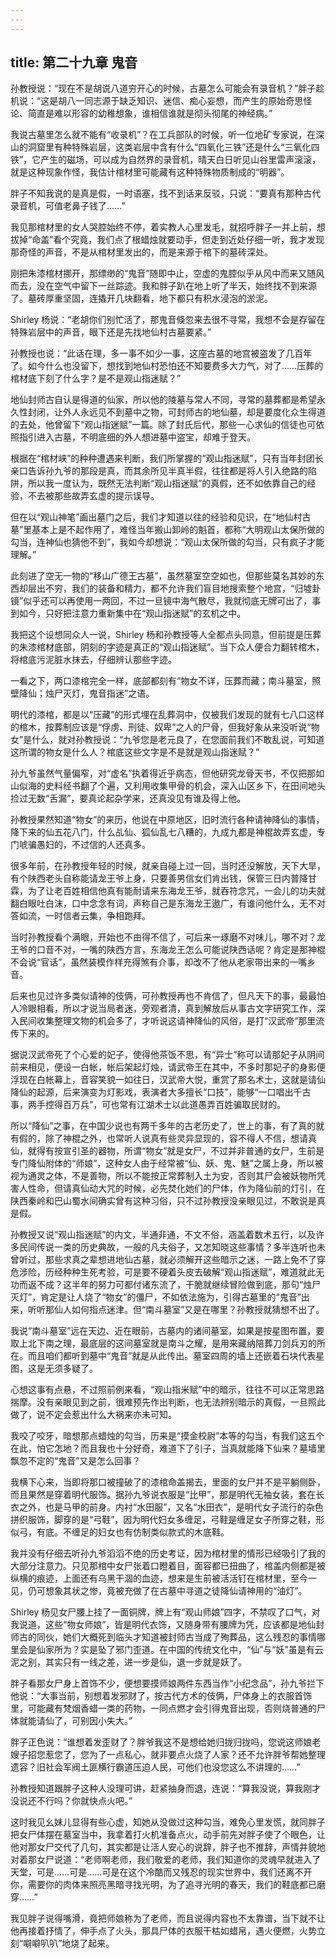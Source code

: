 ```yaml
---
---
---
```

title: 第二十九章 鬼音
---




孙教授说：“现在不是胡说八道穷开心的时候，古墓怎么可能会有录音机？”胖子趁机说：“这是胡八一同志源于缺乏知识、迷信、痴心妄想，而产生的原始奇思怪论、简直是难以形容的幼稚想象，谁相信谁就是彻头彻尾的神经病。”

我说古墓里怎么就不能有“收录机”？在工兵部队的时候，听一位地矿专家说，在深山的洞窟里有种特殊岩层，这类岩层中含有什么“四氧化三铁”还是什么“三氧化四铁”，它产生的磁场，可以成为自然界的录音机，晴天白日听见山谷里雷声滚滚，就是这种现象作怪，我估计棺材里可能藏有这种特殊物质制成的“明器”。

胖子不知我说的是真是假，一时语塞，找不到话来反驳，只说：“要真有那种古代录音机，可值老鼻子钱了……”

我见那棺材里的女人哭腔始终不停，着实教人心里发毛，就招呼胖子一并上前，想拔掉“命盖”看个究竟，我们点了根蜡烛就要动手，但走到近处仔细一听，我才发现那奇怪的声音，不是从棺材里发出的，而是来源于棺下的墓砖深处。

刚把朱漆棺材挪开，那缥缈的“鬼音”随即中止，空虚的鬼腔似乎从风中而来又随风而去，没在空气中留下一丝踪迹。我和胖子趴在地上听了半天，始终找不到来源了。墓砖厚重坚固，连撬开几块翻看，地下都只有积水浸泡的淤泥。

Shirley 杨说：“老胡你们别忙活了，那鬼音倏忽来去很不寻常，我想不会是存留在特殊岩层中的声音，眼下还是先找地仙村古墓要紧。”

孙教授也说：“此话在理，多一事不如少一事，这座古墓的地宫被盗发了几百年了。如今什么也没留下，想找到地仙村恐怕还不知要费多大力气，对了……压葬的棺材底下刻了什么字？是不是观山指迷赋？”

地仙封师古自认是得道的仙家，所以他的陵墓与常人不同，寻常的墓葬都是希望永久性封闭，让外人永远见不到墓中之物，可封师古的地仙墓，却是要度化众生得道的去处，他曾留下“观山指迷赋”一篇。除了封氏后代，那些一心求仙的信徒也可依照指引进入古墓，不明底细的外人想进墓中盗宝，却难于登天。

根据在“棺材峡”的种种遭遇来判断，我们所掌握的“观山指迷赋”，只有当年封团长亲口告诉孙九爷的那段是真，而其余所见半真半假，往往都是将人引入绝路的陷阱，所以我一度认为，既然无法判断“观山指迷赋”的真假，还不如依靠自己的经验，不去被那些故弄玄虚的提示误导。

但在以“观山神笔”画出墓门之后，我们才知道以往的经验和见识，在“地仙村古墓”里基本上是不起作用了，难怪当年搬山卸岭的魁首，都称“大明观山太保所做的勾当，连神仙也猜他不到”，我如今却想说：“观山太保所做的勾当，只有疯子才能理解。”

此刻进了空无一物的“移山广德王古墓”，虽然墓室空空如也，但那些莫名其妙的东西却层出不穷，我们的装备和精力，都不允许我们盲目地搜索整个地宫，“归墟卦镜”似乎还可以再使用一两回，不过一旦镜中海气散尽，我就彻底无牌可出了，事到如今，只好把注意力重新集中在“观山指迷赋”的玄机之中。

我把这个设想同众人一说，Shirley 杨和孙教授等人全都点头同意，但前提是压葬的朱漆棺材底部，阴刻的字迹是真正的“观山指迷赋”。当下众人便合力翻转棺木，将棺底污泥脏水抹去，仔细辨认那些字迹。

一看之下，两口漆棺完全一样，底部都刻有“物女不详，压葬而藏；南斗墓室，照壁降仙；烛尸灭灯，鬼音指迷”之语。

明代的漆棺，都是以“压藏”的形式埋在乱葬洞中，仅被我们发现的就有七八口这样的棺木，按葬制应该是“俘虏、刑徒、奴卑”之人的尸骨，但我好象从来没听说“物女”是什么，就对孙教授说：“九爷您是老元良了，在您面前我们不敢乱说，可知道这所谓的物女是什么人？棺底这些文字是不是就是观山指迷赋？”

孙九爷虽然气量偏窄，对“虚名”执着得近乎病态，但他研究龙骨天书，不仅把那如山似海的史料经书翻了个遍，又利用收集甲骨的机会，深入山区乡下，在田间地头捡过无数“舌漏”，要真论起杂学来，还真没见有谁及得上他。

孙教授果然知道“物女”的来历，他说在中原地区，旧时流行各种请神降仙的事情，降下来的仙五花八门，什么乩仙、狐仙乱七八糟的，九成九都是神棍故弄玄虚，专门唬骗愚妇的，不过信的人还真多。

很多年前，在孙教授年轻的时候，就亲自碰上过一回，当时还没解放，天下大旱，有个陕西老头自称能请龙王爷上身，只要善男信女们肯出钱，保管三日内普降甘霖，为了让老百姓相信他真有能耐请来东海龙王爷，就吞符念咒，一会儿的功夫就翻白眼吐白沫，口中念念有词，声称自己是东海龙王遨广，有谁问他什么，无不对答如流，一时信者云集，争相跑拜。

当时孙教授看个满眼，开始也不由得不信了，可后来一琢磨不对味儿，哪不对？龙王爷的口音不对，一嘴的陕西方言，东海龙王怎么可能说陕西话呢？肯定是那神棍不会说“官话”，虽然装模作样充得煞有介事，却改不了他从老家带出来的一嘴乡音。

后来也见过许多类似请神的伎俩，可孙教授再也不肯信了，但凡天下的事，最最怕人冷眼相看，所以才说当局者迷，旁观者清，真到解放后从事古文字研究工作，深入民间收集整理文物的机会多了，才听说这请神降仙的风俗，是打“汉武帝”那里流传下来的。

据说汉武帝死了个心爱的妃子，使得他茶饭不思，有“异士”称可以请那妃子从阴间前来相见，便设一白帐，帐后架起灯烛，请武帝王在其中，不多时那妃子的身影便浮现在白帐幕上，音容笑貌一如往日，汉武帝大悦，重赏了那名术士，这就是请仙降仙的起源，后来演变为灯影戏，表演者大多擅长“口技”，能够“一口唱出千古事，两手控得百万兵”，可也常有江湖术士以此道愚弄百姓骗取民财的。

所以“降仙”之事，在中国少说也有两千多年的古老历史了，世上的事，有了真的就有假的，除了神棍之外，也常听人说真有些灵异显现的，容不得人不信，想请真仙，就得有按宣引圣的器物，所谓“物女”就是女尸，不过并非普通的女尸，生前是专门降仙附体的“师娘”，这种女人由于经常被“仙、妖、鬼、魅”之属上身，所以被视为通灵之体，不是善物，所以不能按正常葬制入土为安，否则其尸会被妖物所凭害人性命，但请真仙动大咒的时候，必先焚化她们的尸体，作为降仙前的灯引，在陕西秦岭和巴山蜀水间确实曾有这种习俗，只不过孙教授没亲眼见过，不敢说是真是假。

孙教授又说“观山指迷赋”的内文，半通非通，不文不俗，涵盖着数术五行，以及许多民间传说一类的历史典故，一般的凡夫俗子，又怎知晓这些事情？多半连听也未曾听过，那些求真之辈想进地仙古墓，就必须解开这些暗示之迷，一路上免不了穿危涉险，历经种种生死考验，可是要不硬着头皮去破解“观山指迷赋”，难道就此无功而返不成？这半年的努力可都付诸东流了，干脆就继续冒险做到底，那句“烛尸灭灯”，肯定是让人烧了“物女”的僵尸，不如依法施为，引得古墓里的“鬼音”出来，听听那仙人如何指点迷津。但“南斗墓室”又是在哪里？孙教授就猜想不出了。

我说“南斗墓室”远在天边、近在眼前，古墓内的诸间墓室，如果是按星图布置，要取上北下南之理，最底层的这间墓室就是南斗之耀，是用来藏纳陪葬刀剑兵刃的所在。而且咱们都听到墓中“鬼音”就是从此传出。墓室四周的墙上还嵌着石块代表星图，这是无须多疑了。

心想这事有点悬，不过照前例来看，“观山指米赋”中的暗示，往往不可以正常思路揣摩。没有亲眼见到之前，很难预先作出判断，也无法辨别暗示的真假，一旦照此做了，说不定会惹出什么大祸来亦未可知。

我咬了咬牙，暗想那点蜡烛的勾当，历来是“摸金校尉”本等的勾当，有我们这五个在此，怕它怎地？而且我也十分好奇，难道下了引子，当真就能降下仙来？墓墙里飘忽不定的“鬼音”又是怎么回事？

我横下心来，当即将那口被撞破了的漆棺命盖揭去，里面的女尸并不是平躺侧卧，而且果然是穿着明代服饰。据孙九爷说衣服是“比甲”，那是明代无袖女装，套在长衣之外，也是马甲的前身。内衬“水田服”，又名“水田衣”，是明代女子流行的杂色拼织服饰，脚穿的是“弓鞋”，因为明代妇女多缠足，弓鞋是缠足女子所穿之鞋，形似弓，有底。不缠足的妇女也有仿制类似款式的木底鞋。

我并没有仔细去听孙九爷滔滔不绝的历史考证，因为棺材里的情形已经吸引了我的大部分注意力。只见那棺中女尸张着口瞪着目，面容都已扭曲了，棺盖内侧都是被纵横的痕迹，上面还有乌黑干涸的血迹，想来是生前被活活钉在棺材里，至今一见，仍可想象其状之惨，竟被充做了在古墓中寻道之徒降仙请神用的“油灯”。

Shirley 杨见女尸腰上挂了一面铜牌，牌上有“观山师娘”四字，不禁叹了口气，对我说道，这些“物女师娘”，皆是明代衣饰，又随身带有腰牌为凭，应该都是地仙封师古的同伙，她们大概死到临头才知道被封师古当成了殉葬品，这么残忍的事情哪里会是仙家所为？实是坠了邪门歪道。在中国的传统文化中，“仙”与“妖”虽是有云泥之别，其实只有一线之差，进一步是仙，退一步就是妖了。

胖子看那女尸身上首饰不少，便想要摸师娘两件东西当作“小纪念品”，孙九爷拦下他说：“大事当前，别想着发邪财了，按古代方术的伎俩，尸体身上的衣服首饰里，可能藏有梵烟香蜡一类的药物，一同点燃才会引得鬼音出现，否则烧普通的尸体就能请仙了，可别因小失大。”

胖子正色说：“谁想着发歪财了？胖爷我这不是想给她归拢归拢吗，您说这师娘老嫂子招您惹您了，您为了一点私心，就非要点火烧了人家？还不允许胖爷帮她整理遗容？旧社会军阀土匪横行霸道压迫人民，可他们也没您这么不讲理的……”

孙教授知道跟胖子这种人没理可讲，赶紧抽身而退，连说：“算我没说，算我刚才没说还不行吗？你就快点火吧。”

这时我见幺妹儿显得有些心虚，知她从没做过这种勾当，难免心里发慌，就同胖子把女尸体摆在墓室当中，我拿着打火机准备点火，动手前先对胖子使了个眼色，让他对那女尸交代了几句，其实都是让活人安心的说辞，胖子也不推辞，声情并貌地对着那女尸说道：“老师啊老师，我们敬爱的老师，我们知道你的灵魂早就进入了天堂，可是……可是……可是在这个冷酷而又残忍的现实世界中，我们还离不开你，需要你的肉体来照亮黑暗寻找光明，为了追寻光明的春天，我们的鞋底都已磨穿……”

我见胖子说得嘴滑，竟把师娘称为了老师，而且说得内容也不太靠谱，当下就不让他再接着抒情了，伸手点了火头，那具尸体的衣服干枯如蜡帛，遇火便燃，火势立刻“噼噼叭叭”地烧了起来。